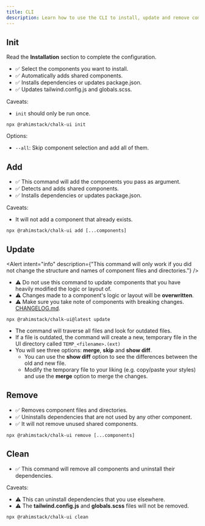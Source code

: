 ```yaml
---
title: CLI
description: Learn how to use the CLI to install, update and remove components.
---
```


## Init

Read the **Installation** section to complete the configuration.

- ✅ Select the components you want to install.
- ✅ Automatically adds shared components.
- ✅ Installs dependencies or updates package.json.
- ✅ Updates tailwind.config.js and globals.scss.


Caveats:
- `init` should only be run once.

```shell
npx @rahimstack/chalk-ui init
```

Options:
- `--all`: Skip component selection and add all of them.

## Add

- ✅ This command will add the components you pass as argument.
- ✅ Detects and adds shared components.
- ✅ Installs dependencies or updates package.json.

Caveats:
- It will not add a component that already exists.

```shell
npx @rahimstack/chalk-ui add [...components]
```

## Update

<Alert
    intent="info"
    description={"This command will only work if you did not change the structure and names of component files and directories."}
/>

- ⚠️ Do not use this command to update components that you have heavily modified the logic or layout of.
- ⚠️ Changes made to a component's logic or layout will be **overwritten**.
- ⚠️ Make sure you take note of components with breaking changes. [CHANGELOG.md](/docs/changelog).

```shell
npx @rahimstack/chalk-ui@latest update
```

- The command will traverse all files and look for outdated files.
- If a file is outdated, the command will create a new, temporary file in the UI directory called `TEMP_<filename>.(ext)`
- You will see three options: **merge**, **skip** and **show diff**.
    - You can use the **show diff** option to see the differences between the old and new file.
    - Modify the temporary file to your liking (e.g. copy/paste your styles) and use the **merge** option to merge the changes.

## Remove

- ✅ Removes component files and directories.
- ✅ Uninstalls dependencies that are not used by any other component.
- ✅ It will not remove unused shared components.

```shell
npx @rahimstack/chalk-ui remove [...components]
```

## Clean

- ✅ This command will remove all components and uninstall their dependencies.

Caveats:
- ⚠️ This can uninstall dependencies that you use elsewhere.
- ⚠️ The **tailwind.config.js** and **globals.scss** files will not be removed.

```shell
npx @rahimstack/chalk-ui clean
```
